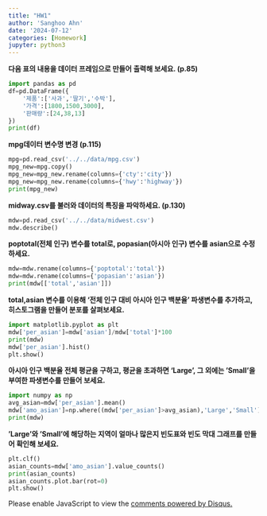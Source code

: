 ```yaml
---
title: "HW1"
author: 'Sanghoo Ahn'
date: '2024-07-12'
categories: [Homework]
jupyter: python3
---
```


**다음 표의 내용을 데이터 프레임으로 만들어 출력해 보세요. (p.85)**

```python
import pandas as pd
df=pd.DataFrame({
    '제품':['사과','딸기','수박'],
    '가격':[1800,1500,3000],
    '판매량':[24,38,13]
})
print(df)
```


**mpg데이터 변수명 변경 (p.115)**

```python
mpg=pd.read_csv('../../data/mpg.csv')
mpg_new=mpg.copy()
mpg_new=mpg_new.rename(columns={'cty':'city'})
mpg_new=mpg_new.rename(columns={'hwy':'highway'})
print(mpg_new)
```


**midway.csv를 불러와 데이터의 특징을 파악하세요. (p.130)**

```python
mdw=pd.read_csv('../../data/midwest.csv')
mdw.describe()
```


**poptotal(전체 인구) 변수를 total로, popasian(아시아 인구) 변수를 asian으로 수정하세요.**

```python
mdw=mdw.rename(columns={'poptotal':'total'})
mdw=mdw.rename(columns={'popasian':'asian'})
print(mdw[['total','asian']])
```

**total,asian 변수를 이용해 '전체 인구 대비 아시아 인구 백분율' 파생변수를 추가하고, 히스토그램을 만들어 분포를 살펴보세요.**

```python
import matplotlib.pyplot as plt
mdw['per_asian']=mdw['asian']/mdw['total']*100
print(mdw)
mdw['per_asian'].hist()
plt.show()
```

**아시아 인구 백분율 전체 평균을 구하고, 평균을 초과하면 'Large', 그 외에는 'Small'을 부여한 파생변수를 만들어 보세요.**

```python
import numpy as np
avg_asian=mdw['per_asian'].mean()
mdw['amo_asian']=np.where((mdw['per_asian']>avg_asian),'Large','Small')
print(mdw)
```

**'Large'와 'Small'에 해당하는 지역이 얼마나 많은지 빈도표와 빈도 막대 그래프를 만들어 확인해 보세요.**

```python
plt.clf()
asian_counts=mdw['amo_asian'].value_counts()
print(asian_counts)
asian_counts.plot.bar(rot=0)
plt.show()
```

  
<div id="disqus_thread"></div>
<script>
var disqus_config = function () {
    this.page.url = window.location.href;  // 현재 페이지 URL
    this.page.identifier = window.location.pathname; // 페이지 고유 식별자
};

(function() { // DON'T EDIT BELOW THIS LINE
    var d = document, s = d.createElement('script');
    s.src = 'https://sanghoohoo.disqus.com/embed.js';
    s.setAttribute('data-timestamp', +new Date());
    (d.head || d.body).appendChild(s);
})();
</script>
<noscript>Please enable JavaScript to view the <a href="https://disqus.com/?ref_noscript">comments powered by Disqus.</a></noscript>